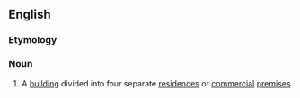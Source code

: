 ==English==

===Etymology===
{{confix|en|quad|plex}}

===Noun===
{{en-noun}}

# {{lb|en|US}} A [[building]] divided into four separate [[residence]]s or [[commercial]] [[premises]]